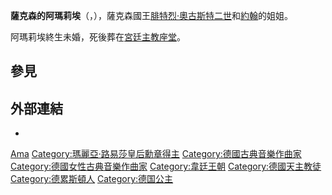 {{Multiple issues|
{{Expand language|1=en|time=2020-11-14T20:49:02+00:00}}
{{Unreferenced|time=2020-11-14T20:49:02+00:00}}
}}
{{Infobox noble
| name         = 薩克森的阿瑪莉埃
| image        = María Amalia of Saxony by López Portaña.jpg
| birth_date   = {{birth date|1794|8|10|df=y}}
| birth_place  = [[德勒斯登|德勒斯登]]
| death_date   = {{death date and age|1870|9|18|1794|8|10|df=y}}
| death_place  = 德勒斯登
| burial_place = [[宮廷主教座堂|宮廷主教座堂]]
| noble family = [[韋廷王朝|韋廷王朝]]
| father       = [[薩克森的馬克西米利安_(1759-1838)|薩克森的馬克西米利安]]
| mother       = [[帕爾馬的卡羅琳娜|帕爾馬的卡羅琳娜]]
| religion     = [[羅馬天主教|羅馬天主教]]
}}

'''薩克森的阿瑪莉埃'''（{{lang-de|Amalie von Sachsen}}，{{bd|1794年|8月10日|1870年|9月18日}}），薩克森國王[[腓特烈·奧古斯特二世_(薩克森國王)|腓特烈·奧古斯特二世]]和[[約翰_(薩克森國王)|約翰]]的姐姐。

阿瑪莉埃終生未婚，死後葬在[[宮廷主教座堂|宮廷主教座堂]]。

== 參見 ==
{{portal|古典音樂}}

== 外部連結 ==
* {{IMSLP|id=Amalia, Anna}}

{{Authority control}}

{{DEFAULTSORT:Amalie Of Saxony, Princess}}
[[Category:19世紀古典音樂作曲家|Ama]]
[[Category:瑪麗亞·路易莎皇后勳章得主|Category:瑪麗亞·路易莎皇后勳章得主]]
[[Category:德國古典音樂作曲家|Category:德國古典音樂作曲家]]
[[Category:德國女性古典音樂作曲家|Category:德國女性古典音樂作曲家]]
[[Category:韋廷王朝|Category:韋廷王朝]]
[[Category:德國天主教徒|Category:德國天主教徒]]
[[Category:德累斯頓人|Category:德累斯頓人]]
[[Category:德国公主|Category:德国公主]]